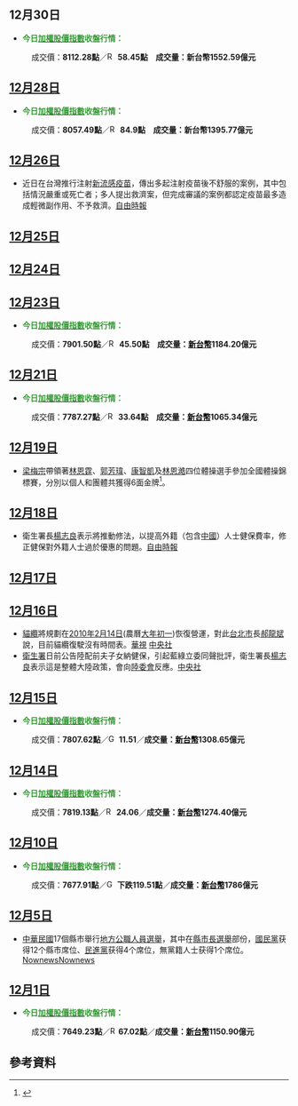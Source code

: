 {{vfd|[[Wikipedia:頁面存廢討論/記錄/2022/06/17#2022年6月臺灣|比較標準]]提刪|date=2022/06/18}}
<noinclude>{{MonthInTaiwan|2009|12}}</noinclude>
==12月30日==
*<span style="color: #339933;">'''今日[[加權股價指數|<span style="color: #339933;">加權股價指數</span>]]收盤行情：'''</span>
:成交價：'''8112.28點'''／[[Image:Red_Arrow_Up.svg|15px]] '''58.45點'''　'''成交量：新台幣1552.59億元'''

==[[12月28日|12月28日]]==
*<span style="color: #339933;">'''今日[[加權股價指數|<span style="color: #339933;">加權股價指數</span>]]收盤行情：'''</span>
:成交價：'''8057.49點'''／[[Image:Red_Arrow_Up.svg|15px]] '''84.9點'''　'''成交量：新台幣1395.77億元'''

==[[12月26日|12月26日]]==
*近日在台灣推行注射[[新流感|新流感]][[疫苗|疫苗]]，傳出多起注射疫苗後不舒服的案例，其中包括情況嚴重或死亡者；多人提出救濟案，但完成審議的案例都認定疫苗最多造成輕微副作用、不予救濟。[http://www.libertytimes.com/2009/new/dec/26/today-life9.htm 自由時報]{{dead link|date=十一月 2017 |bot=InternetArchiveBot }}

==[[12月25日|12月25日]]==
==[[12月24日|12月24日]]==
==[[12月23日|12月23日]]==
*<span style="color: #339933;">'''今日[[加權股價指數|<span style="color: #339933;">加權股價指數</span>]]收盤行情：'''</span>
:成交價：'''7901.50點'''／[[Image:Red_Arrow_Up.svg|15px]] '''45.50點'''　'''成交量：[[新臺幣|<span style="color: black;">新台幣</span>]]1184.20億元'''

==[[12月21日|12月21日]]==
*<span style="color: #339933;">'''今日[[加權股價指數|<span style="color: #339933;">加權股價指數</span>]]收盤行情：'''</span>
:成交價：'''7787.27點'''／[[Image:Red_Arrow_Up.svg|15px]] '''33.64點'''　'''成交量：[[新臺幣|<span style="color: black;">新台幣</span>]]1065.34億元'''

==[[12月19日|12月19日]]==
*[[梁梅宗|梁梅宗]]帶領著[[林恩霆|林恩霆]]、[[郭芳瑋|郭芳瑋]]、[[康智凱|康智凱]]及[[林恩澔|林恩澔]]四位體操選手參加全國體操錦標賽，分別以個人和團體共獲得6面金牌<ref>{{cite news|title=翻滾吧男孩 血淚交織4人奪6金|publisher=中央社|url=|date=2009-12-29|author=王淑芬|accessdate=2018-03-13|language=zh-hant}}</ref>。

==[[12月18日|12月18日]]==
*衛生署長[[楊志良|楊志良]]表示將推動修法，以提高外籍（包含[[中華人民共和國|中國]]）人士健保費率，修正健保對外籍人士過於優惠的問題。[http://www.libertytimes.com/2009/new/dec/19/today-t3.htm 自由時報]{{dead link|date=十一月 2017 |bot=InternetArchiveBot }}

==[[12月17日|12月17日]]==
==[[12月16日|12月16日]]==
*[[貓空纜車|貓纜]]將規劃在[[2010年|2010年]][[2月14日|2月14日]](農曆[[正月初一|大年初一]])恢復營運，對此[[台北市|台北市]]長[[郝龍斌|郝龍斌]]說，目前貓纜復駛沒有時間表。[http://news.cts.com.tw/cts/general/200912/200912160365353.html 華視]{{Wayback|url=http://news.cts.com.tw/cts/general/200912/200912160365353.html |date=20190724203848 }} [https://web.archive.org/web/20160304211846/http://www.cna.com.tw/SearchNews/doDetail.aspx?id=200912160122 中央社]
*[[衛生署|衛生署]]日前公告陸配前夫子女納健保，引起藍綠立委同聲批評，衛生署長[[楊志良|楊志良]]表示這是整體大陸政策，會向[[陸委會|陸委會]]反應。[https://web.archive.org/web/20100103033826/http://www.cna.com.tw/ShowNews/Detail.aspx?pNewsID=200912160153 中央社]

==[[12月15日|12月15日]]==
*<span style="color: #339933;">'''今日[[加權股價指數|<span style="color: #339933;">加權股價指數</span>]]收盤行情：'''</span>
:成交價：'''7807.62點'''／[[Image:Green_Arrow_Down.svg|15px]] '''11.51'''／'''成交量：[[新臺幣|<span style="color: black;">新台幣</span>]]1308.65億元'''

==[[12月14日|12月14日]]==
*<span style="color: #339933;">'''今日[[加權股價指數|<span style="color: #339933;">加權股價指數</span>]]收盤行情：'''</span>
:成交價：'''7819.13點'''／[[Image:Red_Arrow_Up.svg|15px]] '''24.06'''／'''成交量：[[新臺幣|<span style="color: black;">新台幣</span>]]1274.40億元'''

==[[12月10日|12月10日]]==
*<span style="color: #339933;">'''今日[[加權股價指數|<span style="color: #339933;">加權股價指數</span>]]收盤行情：'''</span>
:成交價：'''7677.91點'''／[[Image:Green_Arrow_Down.svg|15px]] '''下跌119.51點'''／'''成交量：[[新臺幣|<span style="color: black;">新台幣</span>]]1786億元'''

==[[12月5日|12月5日]]==
* [[中華民國|中華民國]]17個縣市舉行[[2009年中華民國地方公職人員選舉|地方公職人員選舉]]，其中在[[2009年中華民國縣市長暨縣市議員選舉|縣市長選舉]]部份，[[中國國民黨|國民黨]]获得12个縣市席位、[[民主進步黨|民進黨]]获得4个席位，無黨籍人士获得1个席位。[http://www.nownews.com/2009/12/05/91-2542590.htm Nownews]{{Wayback|url=http://www.nownews.com/2009/12/05/91-2542590.htm |date=20100221083231 }}[http://www.nownews.com/2009/12/06/91-2542705.htm Nownews]{{Wayback|url=http://www.nownews.com/2009/12/06/91-2542705.htm |date=20100316213655 }}

==[[12月1日|12月1日]]==
*<span style="color: #339933;">'''今日[[加權股價指數|<span style="color: #339933;">加權股價指數</span>]]收盤行情：'''</span>
:成交價：'''7649.23點'''／[[Image:Red_Arrow_Up.svg|15px]]'''67.02點'''／'''成交量：[[新臺幣|<span style="color: black;">新台幣</span>]]1150.90億元'''

== 參考資料 ==
{{Reflist|30em}}

{{Portal:台灣新聞動態/Footer}}